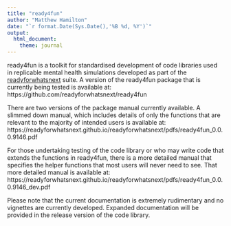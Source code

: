 ```yaml
---
title: "ready4fun"
author: "Matthew Hamilton"
date: "`r format.Date(Sys.Date(),'%B %d, %Y')`"
output: 
  html_document:
    theme: journal
---
```


ready4fun is a toolkit for standardised development of code libraries used in replicable mental health simulations developed as part of the  [readyforwhatsnext](https://readyforwhatsnext.github.io/readyforwhatsnext/index.html) suite. A version of the ready4fun package that is currently being tested is available at: https://github.com/readyforwhatsnext/ready4fun

There are two versions of the package manual currently available. A slimmed down manual, which includes details of only the functions that are relevant to the majority of intended users is available at:
https://readyforwhatsnext.github.io/readyforwhatsnext/pdfs/ready4fun_0.0.0.9146.pdf

For those undertaking testing of the code library or who may write code that extends the functions in ready4fun, there is a more detailed manual that specifies the helper functions that most users will never need to see. That more detailed manual is available at:
https://readyforwhatsnext.github.io/readyforwhatsnext/pdfs/ready4fun_0.0.0.9146_dev.pdf

Please note that the current documentation is extremely rudimentary and no vignettes are currently developed. Expanded documentation will be provided in the release version of the code library.
